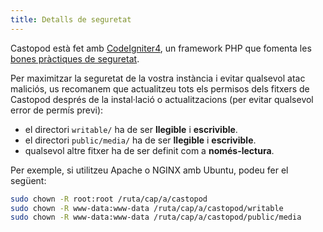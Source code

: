 ```yaml
---
title: Detalls de seguretat
---
```


Castopod està fet amb [CodeIgniter4](https://codeigniter.com/), un framework PHP
que fomenta les
[bones pràctiques de seguretat](https://codeigniter.com/user_guide/concepts/security.html).

Per maximitzar la seguretat de la vostra instància i evitar qualsevol atac
maliciós, us recomanem que actualitzeu tots els permisos dels fitxers de
Castopod després de la instal·lació o actualitzacions (per evitar qualsevol
error de permís previ):

- el directori `writable/` ha de ser **llegible** i **escrivible**.
- el directori `public/media/` ha de ser **llegible** i **escrivible**.
- qualsevol altre fitxer ha de ser definit com a **només-lectura**.

Per exemple, si utilitzeu Apache o NGINX amb Ubuntu, podeu fer el següent:

```bash
sudo chown -R root:root /ruta/cap/a/castopod
sudo chown -R www-data:www-data /ruta/cap/a/castopod/writable
sudo chown -R www-data:www-data /ruta/cap/a/castopod/public/media
```
